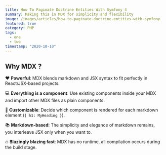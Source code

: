 ```yaml
---
title: How To Paginate Doctrine Entities With Symfony 4
summary: Making this in MDX for simplicity and flexibility
image: /images/articles/how-to-paginate-doctrine-entities-with-symfony-4.jpg
featured: true
category: PHP
tags: 
  - one
  - two
timestamp: "2020-10-10"
---
```


## Why MDX ?

❤️ **Powerful**: MDX blends markdown and JSX syntax to fit perfectly in
React/JSX-based projects.

💻 **Everything is a component**: Use existing components inside your
MDX and import other MDX files as plain components.

🔧 **Customizable**: Decide which component is rendered for each markdown
element (`{ h1: MyHeading }`).

📚 **Markdown-based**: The simplicity and elegance of markdown remains,
you interleave JSX only when you want to.

🔥 **Blazingly blazing fast**: MDX has no runtime, all compilation occurs
during the build stage.                                                   